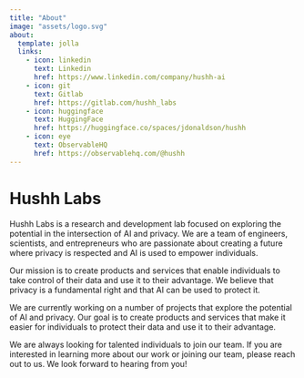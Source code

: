 ```yaml
---
title: "About"
image: "assets/logo.svg"
about:
  template: jolla
  links:
    - icon: linkedin
      text: Linkedin
      href: https://www.linkedin.com/company/hushh-ai
    - icon: git
      text: Gitlab
      href: https://gitlab.com/hushh_labs
    - icon: huggingface
      text: HuggingFace
      href: https://huggingface.co/spaces/jdonaldson/hushh
    - icon: eye
      text: ObservableHQ
      href: https://observablehq.com/@hushh
---
```

<!-- Write a markdown document about hushh labs.-->
<!-- Hushh labs explores the potential in the intersection of AI and privacy. -->

# Hushh Labs

Hushh Labs is a research and development lab focused on exploring the potential in the intersection of AI and privacy. We are a team of engineers, scientists, and entrepreneurs who are passionate about creating a future where privacy is respected and AI is used to empower individuals.

Our mission is to create products and services that enable individuals to take control of their data and use it to their advantage. We believe that privacy is a fundamental right and that AI can be used to protect it.

We are currently working on a number of projects that explore the potential of AI and privacy. Our goal is to create products and services that make it easier for individuals to protect their data and use it to their advantage.

We are always looking for talented individuals to join our team. If you are interested in learning more about our work or joining our team, please reach out to us. We look forward to hearing from you!

